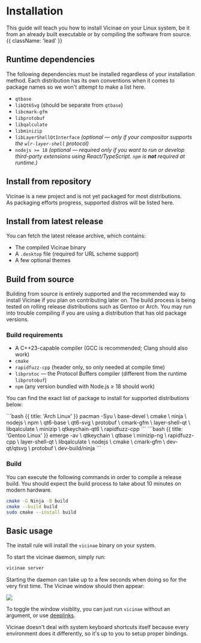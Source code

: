 # Installation

This guide will teach you how to install Vicinae on your Linux system, be it from an already built executable or by compiling the software from source. {{ className: 'lead' }}


## Runtime dependencies

The following dependencies must be installed regardless of your installation method. Each distribution has its own conventions when it comes to package names so we won't attempt to make a list here.

- `qtbase`
- `libQt6Svg` (should be separate from `qtbase`)
- `libcmark-gfm`
- `libprotobuf`
- `libqalculate`
- `libminizip`
- `libLayerShellQtInterface` *(optional — only if your compositor supports the `wlr-layer-shell` protocol)*
- `nodejs >= 18` *(optional — required only if you want to run or develop third-party extensions using React/TypeScript. `npm` is **not** required at runtime.)*

## Install from repository

Vicinae is a new project and is not yet packaged for most distributions.  
As packaging efforts progress, supported distros will be listed here.

## Install from latest release

You can fetch the latest release archive, which contains:
- The compiled Vicinae binary
- A `.desktop` file (required for URL scheme support)
- A few optional themes

## Build from source

Building from source is entirely supported and the recommended way to install Vicinae if you plan on contributing later on. The build process is being tested on rolling release distributions such as Gentoo or Arch. You may run into trouble compiling if you are using a distribution that has old package versions. 

### Build requirements

- A C++23-capable compiler (GCC is recommended; Clang should also work)
- `cmake`
- `rapidfuzz-cpp` (header only, so only needed at compile time)
- `libprotoc` — the Protocol Buffers compiler (different from the runtime `libprotobuf`)
- `npm` (any version bundled with Node.js ≥ 18 should work)

You can find the exact list of package to install for supported distributions below:

<CodeGroup title="Install dependencies">
```bash {{ title: 'Arch Linux' }}
pacman -Syu			\
    base-devel 		\
    cmake			\
    ninja			\
    nodejs			\
    npm				\
    qt6-base		\
    qt6-svg			\
    protobuf		\
    cmark-gfm		\
    layer-shell-qt 	\
    libqalculate 	\
    minizip			\
    qtkeychain-qt6	\
    rapidfuzz-cpp
```
```bash {{ title: 'Gentoo Linux' }}
emerge -av			\
	qtkeychain		\
	qtbase			\
	minizip-ng		\
	rapidfuzz-cpp	\
	layer-shell-qt	\
	libqalculate	\
	nodejs			\
	cmake			\
	cmark-gfm		\
	dev-qt/qtsvg	\
	protobuf		\
	dev-build/ninja
```
</CodeGroup>

### Build

You can execute the following commands in order to compile a release build. You should expect the build process to take about 10 minutes on modern hardware.

```bash {{ title: 'Build commands' }}
cmake -G Ninja -B build
cmake --build build 
sudo cmake --install build
```

## Basic usage

The install rule will install the `vicinae` binary on your system.

To start the vicinae daemon, simply run:

```bash {{ title: 'Start daemon' }}
vicinae server
```

Starting the daemon can take up to a few seconds when doing so for the very first time. The Vicinae window should then appear:

<img src="/vicinae-window.png" />

To toggle the window visiblity, you can just run `vicinae` without an argument, or use [deeplinks](#).

Vicinae doesn't deal with system keyboard shortcuts itself because every environment does it differently, so it's up to you to setup proper bindings.
